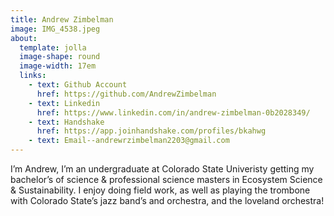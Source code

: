 ```yaml
---
title: Andrew Zimbelman
image: IMG_4538.jpeg
about: 
  template: jolla
  image-shape: round
  image-width: 17em
  links:
    - text: Github Account 
      href: https://github.com/AndrewZimbelman
    - text: Linkedin 
      href: https://www.linkedin.com/in/andrew-zimbelman-0b2028349/
    - text: Handshake
      href: https://app.joinhandshake.com/profiles/bkahwg
    - text: Email--andrewrzimbelman2203@gmail.com
---
```


I'm Andrew, I'm an undergraduate at Colorado State Univeristy getting my bachelor's of science & professional science masters in Ecosystem Science & Sustainability. I enjoy doing field work, as well as playing the trombone with Colorado State's jazz band's and orchestra, and the loveland orchestra!


